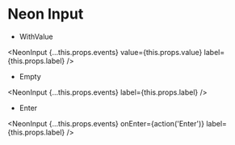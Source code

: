 
# Neon Input

- WithValue

<NeonInput
    {...this.props.events}
    value={this.props.value}
    label={this.props.label}
/>

- Empty

<NeonInput
    {...this.props.events}
    label={this.props.label}
/>

- Enter

<NeonInput
    {...this.props.events}
    onEnter={action('Enter')}
    label={this.props.label}
/>
